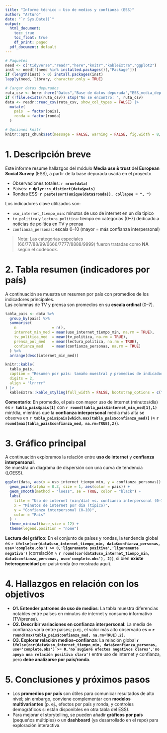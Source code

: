 ```yaml
---
title: "Informe técnico — Uso de medios y confianza (ESS)"
author: "Arturo"
date: "`r Sys.Date()`"
output:
  html_document:
    toc: true
    toc_float: true
    df_print: paged
  pdf_document: default
---
```


```r
# Paquetes
need <- c("tidyverse","readr","here","knitr","kableExtra","ggplot2")
inst <- need[!(need %in% installed.packages()[,"Package"])]
if (length(inst) > 0) install.packages(inst)
lapply(need, library, character.only = TRUE)

# Cargar datos depurados
ruta_csv <- here::here("Datos","Base de datos depurada","ESS_media_dep.csv")
if (!file.exists(ruta_csv)) stop("No se encontró: ", ruta_csv)
data <- readr::read_csv(ruta_csv, show_col_types = FALSE) |>
  mutate(
    pais  = factor(pais),
    ronda = factor(ronda)
  )

# Opciones knitr
knitr::opts_chunk$set(message = FALSE, warning = FALSE, fig.width = 8, fig.height = 4.8)
```

# 1. Descripción breve

Este informe resume hallazgos del módulo **Media use & trust** del **European Social Survey** (ESS), a partir de la base depurada usada en el proyecto.

- Observaciones totales: **`r nrow(data)`**  
- Países: **`r dplyr::n_distinct(data$pais)`**  
- Rondas ESS: **`r paste(sort(unique(data$ronda)), collapse = ", ")`**  

Los indicadores clave utilizados son:

- `uso_internet_tiempo_min`: minutos de uso de internet en un día típico  
- `tv_politica` y `lectura_politica`: tiempo en categorías (0–7) dedicado a noticias de política en TV y prensa  
- `confianza_personas`: escala 0–10 (mayor = más confianza interpersonal)

> Nota: Las categorías especiales (66/77/88/99/6666/7777/8888/9999) fueron tratadas como **NA** según el codebook.

# 2. Tabla resumen (indicadores por país)

A continuación se muestra un resumen por país con promedios de los indicadores principales.  
Las columnas de TV y prensa son promedios en su **escala ordinal** (0–7).

```r
tabla_pais <- data %>%
  group_by(pais) %>%
  summarise(
    n                = n(),
    internet_min_med = mean(uso_internet_tiempo_min, na.rm = TRUE),
    tv_politica_med  = mean(tv_politica, na.rm = TRUE),
    prensa_pol_med   = mean(lectura_politica, na.rm = TRUE),
    confianza_med    = mean(confianza_personas, na.rm = TRUE)
  ) %>%
  arrange(desc(internet_min_med))

knitr::kable(
  tabla_pais,
  caption = "Resumen por país: tamaño muestral y promedios de indicadores",
  digits = 2,
  align = "lrrrrr"
) |>
  kableExtra::kable_styling(full_width = FALSE, bootstrap_options = c("striped","hover"))
```

**Comentario:** En promedio, el país con mayor uso de internet (minutos/día) es **`r tabla_pais$pais[1]`** con **`r round(tabla_pais$internet_min_med[1],1)`** min/día, mientras que la **confianza interpersonal** media más alta se observa en **`r tabla_pais$pais[which.max(tabla_pais$confianza_med)]`** (≈ **`r round(max(tabla_pais$confianza_med, na.rm=TRUE),2)`**).

# 3. Gráfico principal

A continuación exploramos la relación entre **uso de internet** y **confianza interpersonal**.  
Se muestra un diagrama de dispersión con una curva de tendencia (LOESS).

```r
ggplot(data, aes(x = uso_internet_tiempo_min, y = confianza_personas)) +
  geom_point(alpha = 0.3, size = 1, aes(color = pais)) +
  geom_smooth(method = "loess", se = TRUE, color = "black") +
  labs(
    title = "Uso de internet (min/día) vs. confianza interpersonal (0–10)",
    x = "Minutos de internet por día (típico)",
    y = "Confianza interpersonal (0–10)",
    color = "País"
  ) +
  theme_minimal(base_size = 12) +
  theme(legend.position = "none")
```

**Lectura del gráfico:** En el conjunto de países y rondas, la tendencia global es **`r ifelse(cor(data$uso_internet_tiempo_min, data$confianza_personas, use='complete.obs') >= 0,'ligeramente positiva','ligeramente negativa')`** (correlación ≈ **`r round(cor(data$uso_internet_tiempo_min, data$confianza_personas, use='complete.obs'), 2)`**), si bien **existe heterogeneidad** por país/ronda (no mostrada aquí).

# 4. Hallazgos en relación con los objetivos

- **O1. Entender patrones de uso de medios**: La tabla muestra diferencias notables entre países en minutos de internet y consumo informativo (TV/prensa).  
- **O2. Describir variaciones en confianza interpersonal**: La media de confianza varía entre países; p.ej., el valor más alto observado es ≈ **`r round(max(tabla_pais$confianza_med, na.rm=TRUE),2)`**.  
- **O3. Explorar relación medios–confianza**: La relación global **`r ifelse(cor(data$uso_internet_tiempo_min, data$confianza_personas, use='complete.obs') >= 0,'no sugiere efectos negativos claros','no apoya una relación positiva clara')`** entre uso de internet y confianza, pero **debe analizarse por país/ronda**.

# 5. Conclusiones y próximos pasos

- Los **promedios por país** son útiles para comunicar resultados de alto nivel; sin embargo, conviene complementar con **modelos multivariantes** (p. ej., efectos por país y ronda, y controles demográficos si están disponibles en otra tabla del ESS).  
- Para mejorar el storytelling, se pueden añadir **gráficos por país** (pequeños múltiples) o un **dashboard** (ya desarrollado en el repo) para exploración interactiva.

